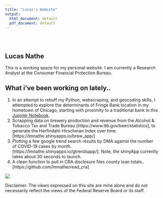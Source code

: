 ```yaml
---
title: "Lucas's Website"
output:
  html_document: default
  pdf_document: default
---
```


<style type="text/css">
.title {
  display: none;
}

#getting-started img {
  margin-right: 10px;
}

</style>

<div class="row" style="padding-top: 30px;">
<div class="col-sm-6">

# **Lucas Nathe**

This is a working space for my personal website. I am currently a Research Analyst at the Consumer Financial Protection Bureau. 


## What i've been working on lately..
1. In an attempt to rebuff my Python, webscraping, and geocoding skills, I attempted to explore the determinants of Fringe Bank location in my hometown of Chicago, starting with proximity to a traditional bank in this [Jupyter Notebook](https://github.com/lmnathe/Chicago_FringeBanks/blob/main/Chicago_FringeBanks.ipynb).
2. Scrapping data on brewery production and revenue from the Alcohol & Tobacco Tax and Trade Bureau [https://www.ttb.gov/beer/statistics], to generate the Herfindahl-Hirschman Index over time. [https://lmnathe.shinyapps.io/brew_app/]
3. Plotting a few google trend search results by DMA against the number of COVID-19 cases by month. [https://lmnathe.shinyapps.io/gtrendsapp/]. Note, the shinyApp currently takes about 30 seconds to launch.
4. A clean function to pull in CRA disclosure files county loan totals.. [https://github.com/lmnathe/read_cra]

</div>
<div class="col-sm-6">

<a href = "https://github.com/lmnathe/LucasNathe">
![](flowers.jpeg)
</a>
</div>
Disclaimer: The views expressed on this site are mine alone and do not necessarily reflect the views of the Federal Reserve Board or its staff. 
